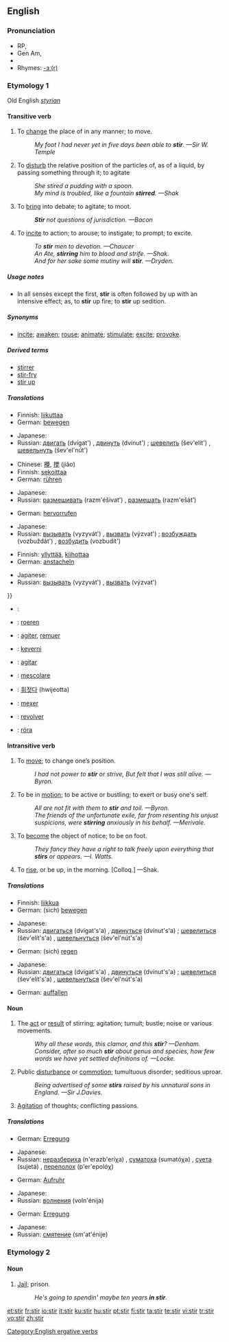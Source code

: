 ==English==

===Pronunciation===
* RP, {{IPA|/stɜː/}}
* Gen Am, {{IPA|/stɜːr/}}
*{{audio|en-us-stir.ogg|Audio (US)}}
*Rhymes: [[Rhymes:English:-ɜː(r)|-ɜː(r)]]

===Etymology 1===
Old English ''[[styrian]]''

====Transitive verb====
{{rfc-trverb|Transitive verb}}
{{en-verb|stirs|stirring|stirred}}

# To [[change]] the place of in any manner; to move.
#:''My foot I had never yet in five days been able to '''stir'''. —Sir W. Temple''
# To [[disturb]] the relative position of the particles of, as of a liquid, by passing something through it; to agitate
#:''She stired a pudding with a spoon''.
#:''My mind is troubled, like a fountain '''stirred'''. —Shak''
# To [[bring]] into debate; to agitate; to moot.
#:'''''Stir''' not questions of jurisdiction. —Bacon''
# To [[incite]] to action; to arouse; to instigate; to prompt; to excite.
#:''To '''stir''' men to devotion. —Chaucer''
#:''An Ate, '''stirring''' him to blood and strife. —Shak.''
#:''And for her sake some mutiny will '''stir'''. —Dryden.''

=====Usage notes=====
*In all senses except the first, '''stir''' is often followed by up with an intensive effect; as, to '''stir''' up fire; to '''stir''' up sedition.

=====Synonyms=====
* {{sense|to move}} [[incite]]; [[awaken]]; [[rouse]]; [[animate]]; [[stimulate]]; [[excite]]; [[provoke]].

=====Derived terms=====
* [[stirrer]]
* [[stir-fry]]
* [[stir up]]

=====Translations=====
{{trans-top|To change the place of in any manner; to move}}
*Finnish: [[liikuttaa]]
*German: [[bewegen]]
{{trans-mid}}
* Japanese: {{t|ja|sc=Jpan|動かす|tr=ugokasu}}
*Russian: [[двигать]] (dvígat') {{impf}}, [[двинуть]] (dvínut') {{pf}}; [[шевелить]] (šev'elít') {{impf}}, [[шевельнуть]] (šev'el'nút') {{pf}}
{{trans-bottom}}

{{trans-top|To disturb the relative position of the particles of}}
*Chinese: [[攪]], [[搅]] (jiǎo)
*Finnish: [[sekoittaa]]
*German: [[rühren]]
{{trans-mid}}
* Japanese: {{t|ja|sc=Jpan|掻き混ぜる|tr=kaki-mazeru}}
*Russian: [[размешивать]] (razm'éšivat’) {{impf}}, [[размешать]] (razm'ešát’) {{pf}}
{{trans-bottom}}

{{trans-top|To bring into debate; to agitate; to moot}}
*German: [[hervorrufen]]
{{trans-mid}}
* Japanese: {{t|ja|sc=Jpan|扇動する|tr=sendō suru}}
*Russian: [[вызывать]] (vyzyvát') {{impf}}, [[вызвать]] (výzvat') {{pf}}; [[возбуждать]] (vozbuždát') {{impf}}, [[возбудить]] (vozbudít') {{pf}}
{{trans-bottom}}

{{trans-top|To incite to action; to arouse; to instigate; to prompt; to excite}}
*Finnish: [[yllyttää]], [[kiihottaa]]
*German: [[anstacheln]]
{{trans-mid}}
* Japanese: {{t|ja|sc=Jpan|かき立てる|tr=kakitateru}}
*Russian: [[вызывать]] (vyzyvát') {{impf}}, [[вызвать]] (výzvat') {{pf}}
{{trans-bottom}}

{{checktrans-top}}}}
*{{ttbc|Arabic}}: {{ARchar|[[مزج]]}} {{unicode|(mázaja)}}
*{{ttbc|Dutch}}: [[roeren]]
*{{ttbc|French}}: [[agiter]], [[remuer]]
*{{ttbc|Hungarian}}: [[keverni]]
*{{ttbc|Ido}}: [[agitar]]
*{{ttbc|Italian}}: [[mescolare]]
{{trans-mid}}
*{{ttbc|Korean}}: [[휘젓다]] (hwijeotta)
*{{ttbc|Portuguese}}: [[mexer]]
*{{ttbc|Spanish}}: [[revolver]]
*{{ttbc|Swedish}}: [[röra]]
{{trans-bottom}}

====Intransitive verb====
{{en-verb|stirs|stirring|stirred}}

# To [[move]]; to change one’s position.
#:''I had not power to '''stir''' or strive, But felt that I was still alive. —Byron.''
# To be in [[motion]]; to be active or bustling; to exert or busy one's self.
#:''All are not fit with them to '''stir''' and toil. —Byron.''
#:''The friends of the unfortunate exile, far from resenting his unjust suspicions, were '''stirring''' anxiously in his behalf. —Merivale.''
# To [[become]] the object of notice; to be on foot.
#:''They fancy they have a right to talk freely upon everything that '''stirs''' or appears. —I. Watts.''
# To [[rise]], or be up, in the morning. [Colloq.] —Shak.

=====Translations=====
{{trans-top|To move; to change one’s position}}
*Finnish: [[liikkua]]
*German: (sich) [[bewegen]]
{{trans-mid}}
* Japanese: {{t|ja|sc=Jpan|動く|tr=ugoku}}
*Russian: [[двигаться]] (dvígat's'a) {{impf}}, [[двинуться]] (dvínut's'a) {{pf}}; [[шевелиться]] (šev'elít's'a) {{impf}}, [[шевельнуться]] (šev'el'nút's'a) {{pf}}
{{trans-bottom}}

{{trans-top|To be in motion}}
*German: (sich) [[regen]]
{{trans-mid}}
* Japanese: {{t|ja|sc=Jpan|動き回る|tr=ugoki-mawaru}}
*Russian: [[двигаться]] (dvígat's'a) {{impf}}, [[двинуться]] (dvínut's'a) {{pf}}; [[шевелиться]] (šev'elít's'a) {{impf}}, [[шевельнуться]] (šev'el'nút's'a) {{pf}}
{{trans-bottom}}

{{trans-top|To become the object of notice; to be on foot}}
*German: [[auffallen]]
{{trans-mid}}
{{trans-bottom}}

{{trans-top|To rise, or be up, in the morning}}
{{trans-mid}}
{{trans-bottom}}

====Noun====
{{en-noun|s|-}}

# The [[act]] or [[result]] of stirring; agitation; tumult; bustle; noise or various movements.
#:''Why all these words, this clamor, and this '''stir'''? —Denham.''
#:''Consider, after so much '''stir''' about genus and species, how few words we have yet settled definitions of. —Locke.''
# Public [[disturbance]] or [[commotion]]; tumultuous disorder; seditious uproar.
#:''Being advertised of some '''stirs''' raised by his unnatural sons in England. —Sir J.Davies.''
# [[agitation|Agitation]] of thoughts; conflicting passions.

=====Translations=====
{{trans-top|The act or result of stirring}}
*German: [[Erregung]]
{{trans-mid}}
* Japanese: {{t|ja|sc=Jpan|撹拌|tr=kakuhan}}
*Russian: [[неразбериха]] (n'erazb'eríχa) {{f}}, [[суматоха]] (sumatóχa) {{f}}, [[суета]] (sujetá) {{f}}, [[переполох]] (p'er'epolóχ) {{m}}
{{trans-bottom}}

{{trans-top|Public disturbance or commotion}}
*German: [[Aufruhr]]
{{trans-mid}}
* Japanese: {{t|ja|sc=Jpan|騒動|tr=sōdō}}
*Russian: [[волнения]] (voln'énija) {{p}}
{{trans-bottom}}

{{trans-top|Agitation of thoughts; conflicting passions}}
*German: [[Erregung]]
{{trans-mid}}
* Japanese: {{t|ja|sc=Jpan|騒動|tr=sōdō}}
*Russian: [[смятение]] (sm'at'énije) {{n}}
{{trans-bottom}}

[[Category:English ergative verbs]]

===Etymology 2===
{{etystub}}

====Noun====
{{en-noun|-}}

# {{slang}} [[jail|Jail]]; prison.
#: ''He's going to spendin' maybe ten years '''in stir'''.''



[[et:stir]]
[[fr:stir]]
[[io:stir]]
[[it:stir]]
[[ku:stir]]
[[hu:stir]]
[[pt:stir]]
[[fi:stir]]
[[ta:stir]]
[[te:stir]]
[[vi:stir]]
[[tr:stir]]
[[vo:stir]]
[[zh:stir]]